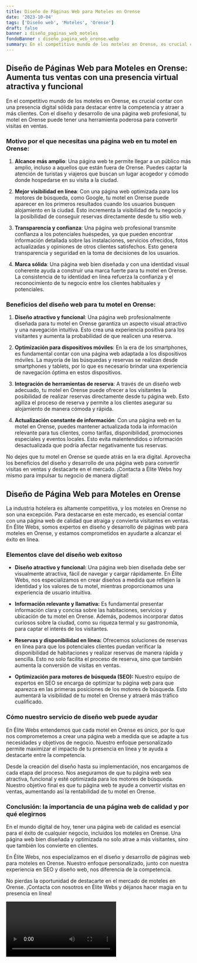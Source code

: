 ```yaml
---
title: Diseño de Páginas Web para Moteles en Orense
date: '2023-10-04'
tags: ['Diseño web', 'Moteles', 'Orense']
draft: false
banner : diseño_paginas_web_moteles
fondoBanner : diseño_pagina_web_orense.webp
summary: En el competitivo mundo de los moteles en Orense, es crucial contar con una presencia digital sólida para destacar entre la competencia y atraer a más clientes. Con el diseño y desarrollo de una página web profesional, tu motel en Orense puede tener una herramienta poderosa para convertir visitas en ventas.
---
```


## Diseño de Páginas Web para Moteles en Orense: Aumenta tus ventas con una presencia virtual atractiva y funcional

En el competitivo mundo de los moteles en Orense, es crucial contar con una presencia digital sólida para destacar entre la competencia y atraer a más clientes. Con el diseño y desarrollo de una página web profesional, tu motel en Orense puede tener una herramienta poderosa para convertir visitas en ventas.

### Motivo por el que necesitas una página web en tu motel en Orense:

1. **Alcance más amplio**: Una página web te permite llegar a un público más amplio, incluso a aquellos que están fuera de Orense. Puedes captar la atención de turistas y viajeros que buscan un lugar acogedor y cómodo donde hospedarse en su visita a la ciudad.

2. **Mejor visibilidad en línea**: Con una página web optimizada para los motores de búsqueda, como Google, tu motel en Orense puede aparecer en los primeros resultados cuando los usuarios busquen alojamiento en la ciudad. Esto incrementa la visibilidad de tu negocio y la posibilidad de conseguir reservas directamente desde tu sitio web.

3. **Transparencia y confianza**: Una página web profesional transmite confianza a los potenciales huéspedes, ya que pueden encontrar información detallada sobre las instalaciones, servicios ofrecidos, fotos actualizadas y opiniones de otros clientes satisfechos. Esto genera transparencia y seguridad en la toma de decisiones de los usuarios.

4. **Marca sólida**: Una página web bien diseñada y con una identidad visual coherente ayuda a construir una marca fuerte para tu motel en Orense. La consistencia de tu identidad en línea refuerza la confianza y el reconocimiento de tu negocio entre los clientes habituales y potenciales.

### Beneficios del diseño web para tu motel en Orense:

1. **Diseño atractivo y funcional**: Una página web profesionalmente diseñada para tu motel en Orense garantiza un aspecto visual atractivo y una navegación intuitiva. Esto crea una experiencia positiva para los visitantes y aumenta la probabilidad de que realicen una reserva.

2. **Optimización para dispositivos móviles**: En la era de los smartphones, es fundamental contar con una página web adaptada a los dispositivos móviles. La mayoría de las búsquedas y reservas se realizan desde smartphones y tablets, por lo que es necesario brindar una experiencia de navegación óptima en estos dispositivos.

3. **Integración de herramientas de reserva**: A través de un diseño web adecuado, tu motel en Orense puede ofrecer a los visitantes la posibilidad de realizar reservas directamente desde tu página web. Esto agiliza el proceso de reserva y permite a los clientes asegurar su alojamiento de manera cómoda y rápida.

4. **Actualización constante de información**: Con una página web en tu motel en Orense, puedes mantener actualizada toda la información relevante para tus clientes, como tarifas, disponibilidad, promociones especiales y eventos locales. Esto evita malentendidos o información desactualizada que podría afectar negativamente tus reservas.

No dejes que tu motel en Orense se quede atrás en la era digital. Aprovecha los beneficios del diseño y desarrollo de una página web para convertir visitas en ventas y destacarte en el mercado. ¡Contacta a Élite Webs hoy mismo para impulsar tu negocio de manera digital!

<GifSeo />

<Cta />

## Diseño de Página Web para Moteles en Orense

La industria hotelera es altamente competitiva, y los moteles en Orense no son una excepción. Para destacarse en este mercado, es esencial contar con una página web de calidad que atraiga y convierta visitantes en ventas. En Élite Webs, somos expertos en diseño y desarrollo de páginas web para moteles en Orense, y estamos comprometidos en ayudarte a alcanzar el éxito en línea.

### Elementos clave del diseño web exitoso

- **Diseño atractivo y funcional:** Una página web bien diseñada debe ser visualmente atractiva, fácil de navegar y cargar rápidamente. En Élite Webs, nos especializamos en crear diseños a medida que reflejen la identidad y los valores de tu motel, mientras proporcionamos una experiencia de usuario intuitiva.

- **Información relevante y llamativa:** Es fundamental presentar información clara y concisa sobre las habitaciones, servicios y ubicación de tu motel en Orense. Además, podemos incorporar datos curiosos sobre la ciudad, como su riqueza termal y su gastronomía, para captar el interés de los visitantes.

- **Reservas y disponibilidad en línea:** Ofrecemos soluciones de reservas en línea para que los potenciales clientes puedan verificar la disponibilidad de habitaciones y realizar reservas de manera rápida y sencilla. Esto no solo facilita el proceso de reserva, sino que también aumenta la conversión de visitas en ventas.

- **Optimización para motores de búsqueda (SEO):** Nuestro equipo de expertos en SEO se encarga de optimizar tu página web para que aparezca en las primeras posiciones de los motores de búsqueda. Esto aumentará la visibilidad de tu motel en Orense y atraerá más tráfico cualificado.

### Cómo nuestro servicio de diseño web puede ayudar

En Élite Webs entendemos que cada motel en Orense es único, por lo que nos comprometemos a crear una página web a medida que se adapte a tus necesidades y objetivos de negocio. Nuestro enfoque personalizado permite maximizar el impacto de tu presencia en línea y te ayuda a destacarte entre la competencia.

Desde la creación del diseño hasta su implementación, nos encargamos de cada etapa del proceso. Nos aseguramos de que tu página web sea atractiva, funcional y esté optimizada para los motores de búsqueda. Nuestro objetivo final es que tu página web te ayude a convertir visitas en ventas, aumentando así la rentabilidad de tu motel en Orense.

### Conclusión: la importancia de una página web de calidad y por qué elegirnos

En el mundo digital de hoy, tener una página web de calidad es esencial para el éxito de cualquier negocio, incluidos los moteles en Orense. Una página web bien diseñada y optimizada no solo atrae a más visitantes, sino que también los convierte en clientes.

En Élite Webs, nos especializamos en el diseño y desarrollo de páginas web para moteles en Orense. Nuestro enfoque personalizado, junto con nuestra experiencia en SEO y diseño web, nos diferencia de la competencia.

No pierdas la oportunidad de destacarte en el mercado de moteles en Orense. ¡Contacta con nosotros en Élite Webs y déjanos hacer magia en tu presencia en línea!

<Video />

<CtaBot job='Moteles' city='Orense'/>

<Gmaps query='Orense+españa+maps' />